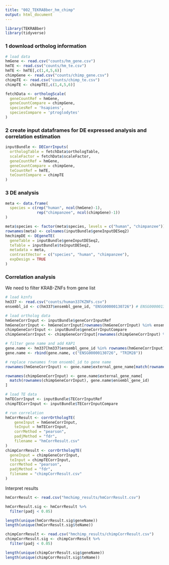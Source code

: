 ```yaml
---
title: "002_TEKRABber_hm_chimp"
output: html_document
---
```


```r
library(TEKRABber)
library(tidyverse)
```

### 1 download ortholog information
```r
# load data
hmGene <- read.csv("counts/hm_gene.csv")
hmTE <- read.csv("counts/hm_te.csv")
hmTE <- hmTE[,c(1,4,5,6)]
chimpGene <- read.csv("counts/chimp_gene.csv")
chimpTE <- read.csv("counts/chimp_te.csv")
chimpTE <- chimpTE[,c(1,4,5,6)]

fetchData <- orthologScale(
  geneCountRef = hmGene,
  geneCountCompare = chimpGene,
  speciesRef = 'hsapiens',
  speciesCompare = 'ptroglodytes'
)
```

### 2 create input dataframes for DE expressed analysis and correlation estimation
```r
inputBundle <- DECorrInputs(
  orthologTable = fetchData$orthologTable,
  scaleFactor = fetchData$scaleFactor,
  geneCountRef = hmGene,
  geneCountCompare = chimpGene,
  teCountRef = hmTE,
  teCountCompare = chimpTE
)
```
### 3 DE analysis
```r
meta <- data.frame(
  species = c(rep("human", ncol(hmGene)-1), 
              rep("chimpanzee", ncol(chimpGene)-1))
)

meta$species <- factor(meta$species, levels = c("human", "chimpanzee"))
rownames(meta) <- colnames(inputBundle$geneInputDESeq2)
hmchimpDE <- DEgeneTE(
  geneTable = inputBundle$geneInputDESeq2,
  teTable = inputBundle$teInputDESeq2,
  metadata = meta,
  contrastVector = c("species", "human", "chimpanzee"),
  expDesign = TRUE
)

```
### Correlation analysis
We need to filter KRAB-ZNFs from gene list
```r
# load kznfs 
hm337 <- read.csv("counts/human337KZNFs.csv")
ensembl_id <- c(hm337$ensembl_gene_id, "ENSG00000130726") # ENSG00000130726 = KAP1, TRIM28

# load ortholog data
hmGeneCorrInput <- inputBundle$geneCorrInputRef
hmGeneCorrInput <- hmGeneCorrInput[rownames(hmGeneCorrInput) %in% ensembl_id,]
chimpGeneCorrInput <- inputBundle$geneCorrInputCompare
chimpGeneCorrInput <- chimpGeneCorrInput[rownames(chimpGeneCorrInput) %in% ensembl_id,]

# filter gene name and add KAP1
gene.name <- hm337[hm337$ensembl_gene_id %in% rownames(hmGeneCorrInput),]
gene.name <- rbind(gene.name, c("ENSG00000130726", "TRIM28"))

# replace rownames from ensembl_id to gene name
rownames(hmGeneCorrInput) <- gene.name$external_gene_name[match(rownames(hmGeneCorrInput), gene.name$ensembl_gene_id)]

rownames(chimpGeneCorrInput) <- gene.name$external_gene_name[
  match(rownames(chimpGeneCorrInput), gene.name$ensembl_gene_id)
]

# load TE data
hmTECorrInput <- inputBundle$TECorrInputRef
chimpTECorrInput <- inputBundle$TECorrInputCompare

# run correlation
hmCorrResult <- corrOrthologTE(
    geneInput = hmGeneCorrInput,
    teInput = hmTECorrInput,
    corrMethod = "pearson",
    padjMethod = "fdr",
    filename = "hmCorrResult.csv"
)
chimpCorrResult <- corrOrthologTE(
  geneInput = chimpGeneCorrInput,
  teInput = chimpTECorrInput,
  corrMethod = "pearson",
  padjMethod = "fdr",
  filename = "chimpCorrResult.csv"
)


```

Interpret results

```r
hmCorrResult <- read.csv("hmchimp_results/hmCorrResult.csv")

hmCorrResult.sig <- hmCorrResult %>% 
  filter(padj < 0.05)

length(unique(hmCorrResult.sig$geneName))
length(unique(hmCorrResult.sig$teName))

```
```r
chimpCorrResult <- read.csv("hmchimp_results/chimpCorrResult.csv")
chimpCorrResult.sig <- chimpCorrResult %>%
  filter(padj < 0.05)

length(unique(chimpCorrResult.sig$geneName))
length(unique(chimpCorrResult.sig$teName))
```

